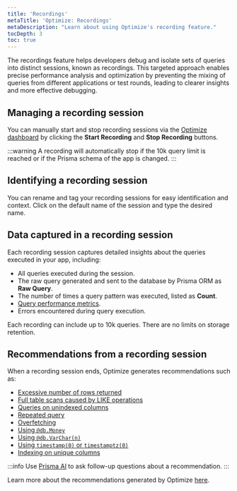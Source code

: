 ```yaml
---
title: 'Recordings'
metaTitle: 'Optimize: Recordings'
metaDescription: "Learn about using Optimize's recording feature."
tocDepth: 3
toc: true
---
```


The recordings feature helps developers debug and isolate sets of queries into distinct sessions, known as recordings. This targeted approach enables precise performance analysis and optimization by preventing the mixing of queries from different applications or test rounds, leading to clearer insights and more effective debugging.

## Managing a recording session

You can manually start and stop recording sessions via the [Optimize dashboard](https://console.prisma.io/optimize) by clicking the **Start Recording** and **Stop Recording** buttons.

:::warning
A recording will automatically stop if the 10k query limit is reached or if the Prisma schema of the app is changed.
:::

## Identifying a recording session

You can rename and tag your recording sessions for easy identification and context. Click on the default name of the session and type the desired name.

## Data captured in a recording session

Each recording session captures detailed insights about the queries executed in your app, including:

- All queries executed during the session.
- The raw query generated and sent to the database by Prisma ORM as **Raw Query**.
- The number of times a query pattern was executed, listed as **Count**.
- [Query performance metrics](/optimize/performance-metrics).
- Errors encountered during query execution.

Each recording can include up to 10k queries. There are no limits on storage retention.

## Recommendations from a recording session

When a recording session ends, Optimize generates recommendations such as:

- [Excessive number of rows returned](/optimize/recommendations/excessive-number-of-rows-returned)
- [Full table scans caused by LIKE operations](/optimize/recommendations/full-table-scans-caused-by-like-operations)
- [Queries on unindexed columns](/optimize/recommendations/queries-on-unindexed-columns)
- [Repeated query](/optimize/recommendations/repeated-query)
- [Overfetching](/optimize/recommendations/select-returning)
- [Using `@db.Money`](/optimize/recommendations/avoid-db-money)
- [Using `@db.VarChar(n)`](/optimize/recommendations/avoid-varchar)
- [Using `timestamp(0)` or `timestamptz(0)`](/optimize/recommendations/avoid-timestamp-timestampz-0)
- [Indexing on unique columns](/optimize/recommendations/indexing-on-unique-columns)

:::info
Use [Prisma AI](/optimize/prisma-ai) to ask follow-up questions about a recommendation.
:::

Learn more about the recommendations generated by Optimize [here](/optimize/recommendations).
